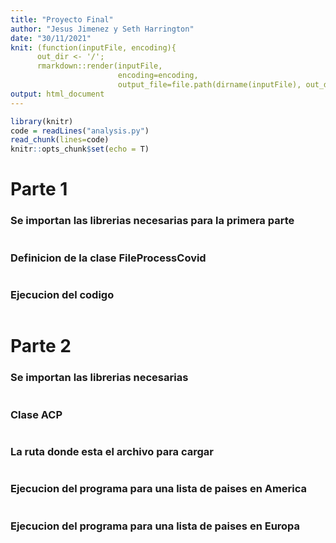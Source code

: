 ```yaml
---
title: "Proyecto Final"
author: "Jesus Jimenez y Seth Harrington"
date: "30/11/2021"
knit: (function(inputFile, encoding){
      out_dir <- '/';
      rmarkdown::render(inputFile,
                        encoding=encoding,
                        output_file=file.path(dirname(inputFile), out_dir, './templates/Covid19/reporteproyecto.html'))})
output: html_document
---
```


```r
library(knitr)
code = readLines("analysis.py")
read_chunk(lines=code)
knitr::opts_chunk$set(echo = T)
```

# Parte 1
### Se importan las librerias necesarias para la primera parte
```python
```
### Definicion de la clase FileProcessCovid 
```python
```
### Ejecucion del codigo
```python
```
# Parte 2
### Se importan las librerias necesarias
```python
```
### Clase ACP
```python
```
### La ruta donde esta el archivo para cargar
```python
```
### Ejecucion del programa para una lista de paises en America
```python
```
### Ejecucion del programa para una lista de paises en Europa
```python
```

